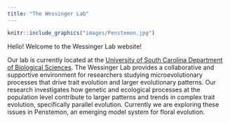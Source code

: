 ```yaml
---
title: "The Wessinger Lab"
---
```


```r
knitr::include_graphics("images/Penstemon.jpg")
```

Hello! Welcome to the Wessinger Lab website!

Our lab is currently located at the [University of South Carolina Department of Biological Sciences](https://www.sc.edu/study/colleges_schools/artsandsciences/biological_sciences/our_people/directory/wessinger_carolyn.php). The Wessinger Lab provides a collaborative and supportive environment for researchers studying microevolutionary processes that drive trait evolution and larger evolutionary patterns.  Our research investigates how genetic and ecological processes at the population level contribute to larger patterns and trends in complex trait evolution, specifically parallel evolution. Currently we are exploring these issues in Penstemon, an emerging model system for floral evolution.
